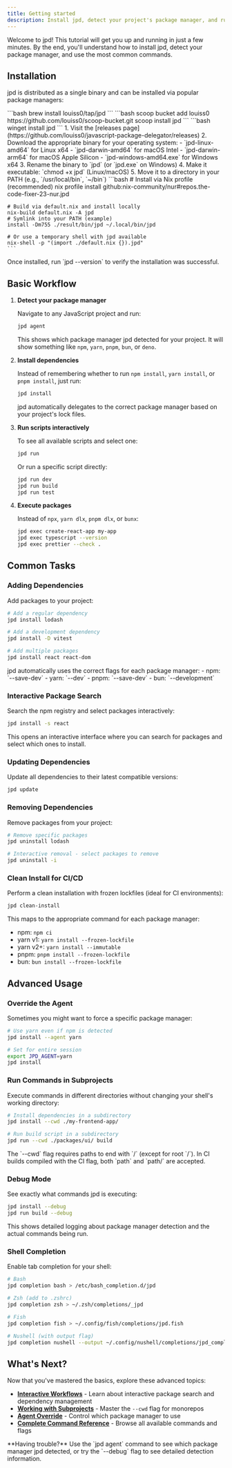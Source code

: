 ```yaml
---
title: Getting started
description: Install jpd, detect your project's package manager, and run common tasks.
---
```



Welcome to jpd! This tutorial will get you up and running in just a few minutes. By the end, you'll understand how to install jpd, detect your package manager, and use the most common commands.

## Installation

jpd is distributed as a single binary and can be installed via popular package managers:

<Tabs>
  <TabItem label="macOS/Linux (Homebrew)">
    ```bash
    brew install louiss0/tap/jpd
    ```
  </TabItem>
  
  <TabItem label="Windows (Scoop)">
    ```bash
    scoop bucket add louiss0 https://github.com/louiss0/scoop-bucket.git
    scoop install jpd
    ```
  </TabItem>
  
  <TabItem label="Windows (Winget)">
    ```bash
    winget install jpd
    ```
  </TabItem>
  
  <TabItem label="Manual Installation">
    1. Visit the [releases page](https://github.com/louiss0/javascript-package-delegator/releases)
    2. Download the appropriate binary for your operating system:
       - `jpd-linux-amd64` for Linux x64
       - `jpd-darwin-amd64` for macOS Intel
       - `jpd-darwin-arm64` for macOS Apple Silicon
       - `jpd-windows-amd64.exe` for Windows x64
    3. Rename the binary to `jpd` (or `jpd.exe` on Windows)
    4. Make it executable: `chmod +x jpd` (Linux/macOS)
    5. Move it to a directory in your PATH (e.g., `/usr/local/bin`, `~/bin`)
  </TabItem>

  <TabItem label="Nix">
    ```bash
    # Install via Nix profile (recommended)
    nix profile install github:nix-community/nur#repos.the-code-fixer-23-nur.jpd

    # Build via default.nix and install locally
    nix-build default.nix -A jpd
    # Symlink into your PATH (example)
    install -Dm755 ./result/bin/jpd ~/.local/bin/jpd

    # Or use a temporary shell with jpd available
    nix-shell -p "(import ./default.nix {}).jpd"
    ```
  </TabItem>
</Tabs>

<Aside type="tip">
  Once installed, run `jpd --version` to verify the installation was successful.
</Aside>

## Basic Workflow

<Steps>

1. **Detect your package manager**

   Navigate to any JavaScript project and run:
   
   ```bash
   jpd agent
   ```
   
   This shows which package manager jpd detected for your project. It will show something like `npm`, `yarn`, `pnpm`, `bun`, or `deno`.

2. **Install dependencies**

   Instead of remembering whether to run `npm install`, `yarn install`, or `pnpm install`, just run:
   
   ```bash
   jpd install
   ```
   
   jpd automatically delegates to the correct package manager based on your project's lock files.

3. **Run scripts interactively**

   To see all available scripts and select one:
   
   ```bash
   jpd run
   ```
   
   Or run a specific script directly:
   
   ```bash
   jpd run dev
   jpd run build
   jpd run test
   ```

4. **Execute packages**

   Instead of `npx`, `yarn dlx`, `pnpm dlx`, or `bunx`:
   
   ```bash
   jpd exec create-react-app my-app
   jpd exec typescript --version
   jpd exec prettier --check .
   ```

</Steps>

## Common Tasks

### Adding Dependencies

Add packages to your project:

```bash
# Add a regular dependency
jpd install lodash

# Add a development dependency  
jpd install -D vitest

# Add multiple packages
jpd install react react-dom
```

<Aside type="note">
  jpd automatically uses the correct flags for each package manager:
  - npm: `--save-dev`
  - yarn: `--dev` 
  - pnpm: `--save-dev`
  - bun: `--development`
</Aside>

### Interactive Package Search

Search the npm registry and select packages interactively:

```bash
jpd install -s react
```

This opens an interactive interface where you can search for packages and select which ones to install.

### Updating Dependencies

Update all dependencies to their latest compatible versions:

```bash
jpd update
```

### Removing Dependencies

Remove packages from your project:

```bash
# Remove specific packages
jpd uninstall lodash

# Interactive removal - select packages to remove
jpd uninstall -i
```

### Clean Install for CI/CD

Perform a clean installation with frozen lockfiles (ideal for CI environments):

```bash
jpd clean-install
```

This maps to the appropriate command for each package manager:
- npm: `npm ci`
- yarn v1: `yarn install --frozen-lockfile`
- yarn v2+: `yarn install --immutable`
- pnpm: `pnpm install --frozen-lockfile`
- bun: `bun install --frozen-lockfile`

## Advanced Usage

### Override the Agent

Sometimes you might want to force a specific package manager:

```bash
# Use yarn even if npm is detected
jpd install --agent yarn

# Set for entire session
export JPD_AGENT=yarn
jpd install
```

### Run Commands in Subprojects

Execute commands in different directories without changing your shell's working directory:

```bash
# Install dependencies in a subdirectory
jpd install --cwd ./my-frontend-app/

# Run build script in a subdirectory
jpd run --cwd ./packages/ui/ build
```

<Aside type="caution" title="Trailing Slash Requirement">
  The `--cwd` flag requires paths to end with `/` (except for root `/`). In CI builds compiled with the CI flag, both `path` and `path/` are accepted.
</Aside>

### Debug Mode

See exactly what commands jpd is executing:

```bash
jpd install --debug
jpd run build --debug
```

This shows detailed logging about package manager detection and the actual commands being run.

### Shell Completion

Enable tab completion for your shell:

```bash
# Bash
jpd completion bash > /etc/bash_completion.d/jpd

# Zsh (add to .zshrc)
jpd completion zsh > ~/.zsh/completions/_jpd

# Fish
jpd completion fish > ~/.config/fish/completions/jpd.fish

# Nushell (with output flag)
jpd completion nushell --output ~/.config/nushell/completions/jpd_completions.nu
```

## What's Next?

Now that you've mastered the basics, explore these advanced topics:

- **[Interactive Workflows](/how-to/interactive/)** - Learn about interactive package search and dependency management
- **[Working with Subprojects](/how-to/run-in-subproject/)** - Master the `--cwd` flag for monorepos
- **[Agent Override](/how-to/agent/)** - Control which package manager to use
- **[Complete Command Reference](/reference/commands/)** - Browse all available commands and flags

<Aside>
  **Having trouble?** Use the `jpd agent` command to see which package manager jpd detected, or try the `--debug` flag to see detailed detection information.
</Aside>
